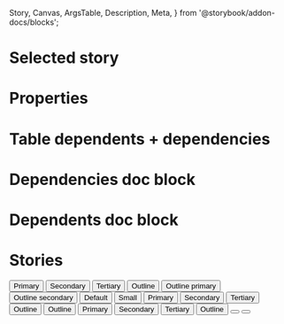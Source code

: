   Story,
  Canvas,
  ArgsTable,
  Description,
  Meta,
} from '@storybook/addon-docs/blocks';

<Meta
  title="Design System/Button"
  component={Button}
/>

<Description of={Button} />

# Selected story

<Canvas withToolbar={true}>
  <Story id="." />
</Canvas>

# Properties
<ArgsTable of={Button} />

# Table dependents + dependencies
<DependenciesTable titleDependencies='Dependencies' titleDependents='Dependents' of={Button} />

# Dependencies doc block
<Dependencies of={Button} />

# Dependents doc block
<Dependents of={Button} />

# Stories
<Canvas withToolbar={true}>
  <Story name="buttons">
    <Button appearance="primary">Primary</Button>
    <Button appearance="secondary">Secondary</Button>
    <Button appearance="tertiary">Tertiary</Button>
    <Button appearance="outline">Outline</Button>
    <Button appearance="primaryOutline">Outline primary</Button>
    <Button appearance="secondaryOutline">Outline secondary</Button>
  </Story>
</Canvas>

<Canvas withToolbar={true}>
  <Story name="sizes">
    <Button appearance="primary">Default</Button>
    <Button appearance="primary" size="small">
      Small
    </Button>
  </Story>
</Canvas>

<Canvas withToolbar={true}>
  <Story name="loading">
    <Button appearance="primary" isLoading>
      Primary
    </Button>
    <Button appearance="secondary" isLoading>
      Secondary
    </Button>
    <Button appearance="tertiary" isLoading>
      Tertiary
    </Button>
    <Button appearance="outline" isLoading>
      Outline
    </Button>
    <Button appearance="outline" isLoading loadingText="Custom...">
      Outline
    </Button>
  </Story>
</Canvas>

<Canvas withToolbar={true}>
  <Story name="disabled">
    <Button appearance="primary" isDisabled>
      Primary
    </Button>
    <Button appearance="secondary" isDisabled>
      Secondary
    </Button>
    <Button appearance="tertiary" isDisabled>
      Tertiary
    </Button>
    <Button appearance="outline" isDisabled>
      Outline
    </Button>
  </Story>
</Canvas>  

<Canvas withToolbar={true}>
  <Story name="contains icon">
    <Button appearance="outline" containsIcon>
      <Icon icon="link" aria-label="Link" />
    </Button>
    <Button appearance="outline" size="small" containsIcon>
      <Icon icon="link" aria-label="Link" />
    </Button>
  </Story>
</Canvas>  
